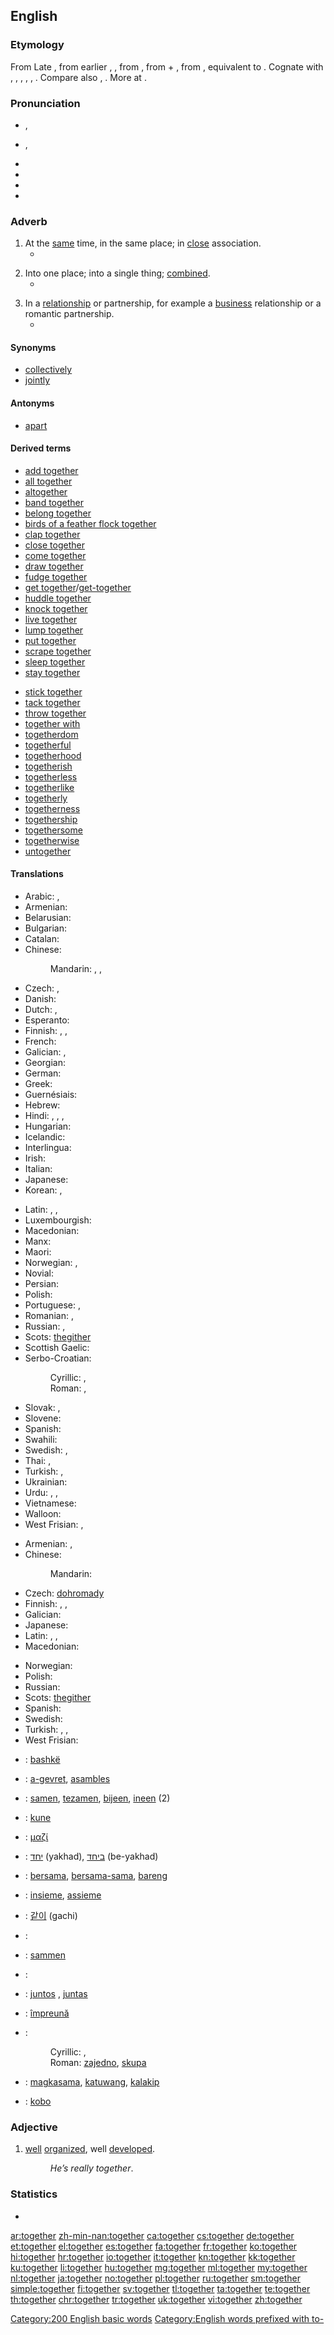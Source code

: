 ==English==
{{wikipedia}}

===Etymology===
From Late {{etyl|enm|en}} {{term|together|lang=enm}}, from earlier {{term|togedere|lang=enm}}, {{term|togadere|lang=enm}}, from {{etyl|ang|en}} {{term/t|ang|tōgædere||together}}, from {{etyl|gem-pro|en}} {{term/t|gem-pro|*tō||to}} + {{etyl|gem-pro|en}} {{term/t|gem-pro|*gadar||together}}, from {{etyl|ine-pro|en}} {{term/t|ine-pro|*gʷhedh-||to keep}}, equivalent to {{prefix|to|gather}}. Cognate with {{etyl|sco|-}} {{term|togiddir|lang=sco}}, {{term|thegither||together|lang=sco}}, {{etyl|ofs|-}} {{term|togadera||together|lang=ofs}}, {{etyl|dum|-}} {{term|tegadere|lang=dum}}, {{term|tegader||together|lang=dum}}, {{etyl|gmh|-}} {{term|gater||together|lang=gmh}}. Compare also {{etyl|ang|-}} {{term|ætgædere||together|lang=ang}}, {{etyl|ang|-}} {{term/t|ang|ġeador||together}}. More at {{l|en|gather}}.

===Pronunciation===
* {{a|UK}} {{IPA|/tʊˈɡɛð.ə(ɹ)/|/təˈɡɛð.ə(ɹ)/}}, {{X-SAMPA|/tU"gED.@(r\)/|/t@"gED.@(r\)/}}
* {{a|US}} {{IPA|/tʊˈɡɛðɚ/}}, {{IPA|/təˈɡɛðɚ/}} {{X-SAMPA|/tU"gED@`/}}
* {{audio|en-us-together.ogg|Audio (US)}}
* {{audio|En-uk-together.ogg|Audio (UK)}}
* {{rhymes|ɛðə(r)}}
* {{hyphenation|to|geth|er}}

===Adverb===
{{en-adv|-}}

# At the [[same]] time, in the same place; in [[close]] association.
#*{{quote-book|year=1918|author={{w|W. B. Maxwell}}|chapter=7
|title=[http://openlibrary.org/works/OL1097634W The Mirror and the Lamp]
|passage=“[…] This is Mr. Churchill, who, as you are aware, is good enough to come to us for his diaconate, and, as we hope, for much longer; and being a gentleman of independent means, he declines to take any payment.” Saying this Walden rubbed his hands '''together''' and smiled contentedly.}}
#: {{usex|We went to school '''together'''.|lang=en}}
# Into one place; into a single thing; [[combined]].
#* {{quote-book|year=a1420|year_published=1894|author=The British Museum Additional MS, 12,056
|by={{w|Lanfranc of Milan}}
|title= Lanfranc's "Science of cirurgie."|url= http://books.google.com/books?id=6XktAAAAYAAJ&pg=PA63
|chapter=Wounds complicated by the Dislocation of a Bone
|isbn=1163911380|publisher=K. Paul, Trench, Trübner & Co|location= London
|editor=Robert von Fleischhacker|page= 63
|passage=Ne take noon hede to brynge '''togidere''' þe parties of þe boon þat is to-broken or dislocate, til viij. daies ben goon in þe wyntir, & v. in þe somer; for þanne it schal make quytture, and be sikir from swellynge; & þanne brynge '''togidere''' þe brynkis eiþer þe disiuncture after þe techynge þat schal be seid in þe chapitle of algebra.}}
#: {{usex|He put all the parts '''together'''.|lang=en}}
# In a [[relationship]] or partnership, for example a [[business]] relationship or a romantic partnership.
#*{{quote-book|year=1913|author={{w|Joseph C. Lincoln}}
|title=[http://openlibrary.org/works/OL5535161W Mr. Pratt's Patients]|chapter=1
|passage=A chap named Eleazir Kendrick and I had chummed in '''together''' the summer afore and built a fish-weir and shanty at Setuckit Point, down Orham way. For a spell we done pretty well.}}
#: {{usex|Bob and Andy went into business '''together'''.|lang=en}}
#: {{usex|Jenny and Mark have been '''together''' since they went on holiday to Mexico.|lang=en}}

====Synonyms====
* [[collectively]]
* [[jointly]]

====Antonyms====
* [[apart]]

====Derived terms====
{{der-top}}
* [[add together]]
* [[all together]]
* [[altogether]]
* [[band together]]
* [[belong together]]
* [[birds of a feather flock together]]
* [[clap together]]
* [[close together]]
* [[come together]]
* [[draw together]]
* [[fudge together]]
* [[get together]]/[[get-together]]
* [[huddle together]]
* [[knock together]]
* [[live together]]
* [[lump together]]
* [[put together]]
* [[scrape together]]
* [[sleep together]]
* [[stay together]]
{{der-mid}}
* [[stick together]]
* [[tack together]]
* [[throw together]]
* [[together with]]
* [[togetherdom]]
* [[togetherful]]
* [[togetherhood]]
* [[togetherish]]
* [[togetherless]]
* [[togetherlike]]
* [[togetherly]]
* [[togetherness]]
* [[togethership]]
* [[togethersome]]
* [[togetherwise]]
* [[untogether]]
{{der-bottom}}

====Translations====
{{trans-top|at the same time, in the same place}}
* Arabic: {{t-|ar|معًا|tr=má3an}}, {{t-|ar|سويًا|tr=sawíyyan}}
* Armenian: {{t-|hy|միասին|tr=miasin}}
* Belarusian: {{t-|be|разам|tr=rázam}}
* Bulgarian: {{t+|bg|заедно|tr=záedno}}
* Catalan: {{t-|ca|junt}}
* Chinese:
*: Mandarin: {{t-|cmn|一起|tr=yìqǐ|sc=Hani}}, {{t|cmn|共同|tr=gòngtóng|sc=Hani}}, {{t-|cmn|一同|tr=yītóng|sc=Hani}}
* Czech: {{t+|cs|společně}}, {{t+|cs|spolu}}
* Danish: {{t-|da|sammen}}
* Dutch: {{t+|nl|samen}}, {{t+|nl|tezamen}}
* Esperanto: {{t-|eo|kune}}
* Finnish: {{t+|fi|yhdessä}}, {{t-|fi|koossa}}, {{t-|fi|koolla}}
* French: {{t+|fr|ensemble}}
* Galician: {{t+|gl|xunto}}, {{t-|gl|á vez}}
* Georgian: {{t-|ka|ერთობლივად|sc=Geor|tr=ert'oblivad}}
* German: {{t+|de|zusammen}}
* Greek: {{t+|el|μαζί|tr=mazí}}
* Guernésiais: {{tø|roa-grn|ensemblle}}
* Hebrew: {{t-|he|יחד|tr=yachad}}
* Hindi: {{t-|hi|एक साथ|tr=ēk sāth}}, {{t-|hi|के साथ|tr=ke sāth}}, {{t-|hi|साथ|tr=sāth}}, {{t-|hi|साथ साथ|tr=sāth sāth|sc=Deva}}
* Hungarian: {{t+|hu|együtt}}
* Icelandic: {{t+|is|saman}}
* Interlingua: {{t-|ia|insimul}}
* Irish: {{t-|ga|le chéile}}
* Italian: {{t+|it|insieme}}
* Japanese: {{t-|ja|一緒に|tr=issho ni}}
* Korean: {{t+|ko|함께|tr=hamkke|sc=Hang}}, {{t+|ko|같이|tr=gachi|sc=Hang}}
{{trans-mid}}
* Latin: {{t-|la|insimul}}, {{t-|la|idipsum}}, {{t-|la|inter se}}
* Luxembourgish: {{t-|lb|zesummen}}
* Macedonian: {{t-|mk|заедно|tr=záedno}}
* Manx: {{t-|gv|ry cheilley}}
* Maori: {{t|mi|ngātahi}}
* Norwegian: {{t+|no|sammen}}, {{t-|no|i lag}}
* Novial: {{tø|nov|kunu}}
* Persian: {{t-|fa|با هم|tr=bā ham}}
* Polish: {{t+|pl|razem}}
* Portuguese: {{t+|pt|junto|m}}, {{t+|pt|junta|f}}
* Romanian: {{t-|ro|împreună}}, {{t-|ro|laolaltă}}
* Russian: {{t+|ru|вместе|tr=vméste}}, {{t+|ru|сообща|tr=soobščá}}
* Scots: [[thegither]]
* Scottish Gaelic: {{t-|gd|cuideachd}}
* Serbo-Croatian:
*: Cyrillic: {{t-|sh|за̏једно|sc=Cyrl}}, {{t-|sh|скупа|sc=Cyrl}}
*: Roman: {{t-|sh|zȁjedno}}, {{t-|sh|skupa}}
* Slovak: {{t-|sk|spoločne}}, {{t-|sk|spolu}}
* Slovene: {{t-|sl|skúpaj}}
* Spanish: {{t+|es|junto}}
* Swahili: {{t+|sw|pamoja}}
* Swedish: {{t+|sv|tillsammans}}, {{t+|sv|ihop}}
* Thai: {{t-|th|พร้อม|tr=próm}}, {{t-|th|ด้วยกัน|tr=dûay-gan}}
* Turkish: {{t+|tr|birlikte}}, {{t+|tr|beraber}}
* Ukrainian: {{t+|uk|разом|tr=rázom}}
* Urdu: {{t-|ur|ایک ساتھ|tr=ek sāth|sc=ur-Arab}}, {{t-|ur|ساتھ|tr=sāth|sc=ur-Arab}}, {{t-|ur|ساتھ ساتھ|tr=sāth sāth|sc=ur-Arab}}
* Vietnamese: {{t-|vi|cùng nhau}}
* Walloon: {{t+|wa|eshonne}}
* West Frisian: {{t-|fy|mei-inoar}}, {{t-|fy|meiïnoar}}
{{trans-bottom}}

{{trans-top|into one place}}
* Armenian: {{t-|hy|միասին|tr=miasin}}, {{t-|hy|իրար հետ|tr=irar het}}
* Chinese:
*: Mandarin: {{t-|cmn|一起|tr=yìqǐ|sc=Hani}}
* Czech: [[dohromady]]
* Finnish: {{t-|fi|yhteen}}, {{t-|fi|kokoon}}, {{t-|fi|koolle}}
* Galician: {{t+|gl|xunto}}
* Japanese: {{t-|ja|一緒に|tr=issho ni}}
* Latin: {{t-|la|insimul}}, {{t-|la|idipsum}}, {{t-|la|inter se}}
* Macedonian: {{t-|mk|заедно|tr=záedno}}
{{trans-mid}}
* Norwegian: {{t-|no|samlet}}
* Polish: {{t+|pl|razem}}
* Russian: {{t+|ru|вместе|tr=vméste}}
* Scots: [[thegither]]
* Spanish: {{t+|es|junto}}
* Swedish: {{t+|sv|tillsammans}}
* Turkish: {{t-|tr|bir araya}}, {{t+|tr|bir arada}}, {{t+|tr|birlikte}}
* West Frisian: {{t-|fy|gear}}
{{trans-bottom}}

{{checktrans-top}}
* {{ttbc|sq}}: [[bashkë]]
* {{ttbc|br}}: [[a-gevret]], [[asambles]]
* {{ttbc|nl}}: [[samen]], [[tezamen]], [[bijeen]], [[ineen]] (2)
* {{ttbc|eo}}: [[kune]]
* {{ttbc|el}}: [[μαζί]]
* {{ttbc|he}}: [[יחד]] (yakhad), [[ביחד]] (be-yakhad)
* {{ttbc|id}}: [[sama|bersama]], [[sama|bersama-sama]], [[bareng]]
* {{ttbc|it}}: [[insieme]], [[assieme]]
* {{ttbc|ko}}: [[같이]] (gachi)
{{trans-mid}}
* {{ttbc|ku}}: {{t|ku|sc=ku-Arab|پێکه‌وه‌}}
* {{ttbc|no}}: [[sammen]]
* {{ttbc|fa}}: {{t-|fa|با هم|tr=bā ham}}
* {{ttbc|pt}}: [[juntos]] {{m}}, [[juntas]] {{f}}
* {{ttbc|ro}}: [[împreună]]
* {{ttbc|sh}}:
*: Cyrillic: {{t-|sh|заједно|sc=Cyrl}}, {{t-|sh|скупа|sc=Cyrl}}
*: Roman: [[zajedno]], [[skupa]]
* {{ttbc|tl}}: [[magkasama]], [[katuwang]], [[kalakip]]
* {{ttbc|vo}}: [[kobo]]
{{trans-bottom}}

===Adjective===
{{en-adj}}

# {{context|colloquial|lang=en}} [[well]] [[organize]]d, well [[develop]]ed.
#: ''He’s really together''.

===Statistics===
* {{rank|above|received|read|300|together|already|son|death}}

[[Category:200 English basic words]]
[[Category:English words prefixed with to-]]

[[ar:together]]
[[zh-min-nan:together]]
[[ca:together]]
[[cs:together]]
[[de:together]]
[[et:together]]
[[el:together]]
[[es:together]]
[[fa:together]]
[[fr:together]]
[[ko:together]]
[[hi:together]]
[[hr:together]]
[[io:together]]
[[it:together]]
[[kn:together]]
[[kk:together]]
[[ku:together]]
[[li:together]]
[[hu:together]]
[[mg:together]]
[[ml:together]]
[[my:together]]
[[nl:together]]
[[ja:together]]
[[no:together]]
[[pl:together]]
[[ru:together]]
[[sm:together]]
[[simple:together]]
[[fi:together]]
[[sv:together]]
[[tl:together]]
[[ta:together]]
[[te:together]]
[[th:together]]
[[chr:together]]
[[tr:together]]
[[uk:together]]
[[vi:together]]
[[zh:together]]